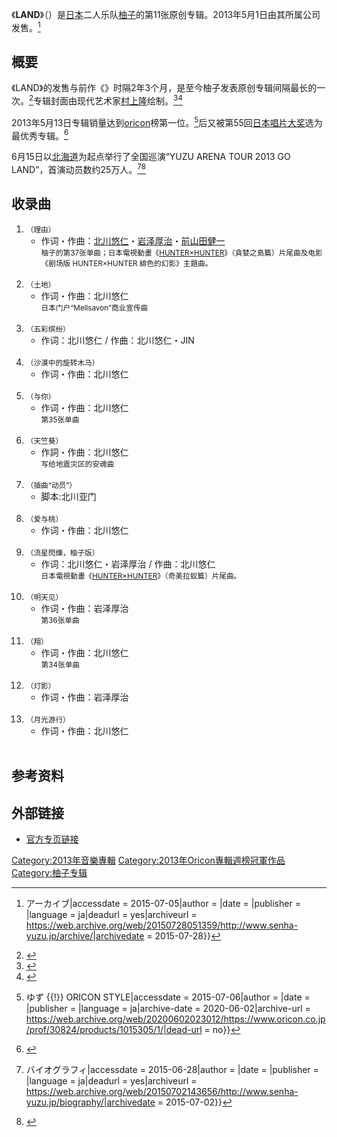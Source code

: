 {{noteTA
|2=zh-hans:嵌合蚁;zh-hk:奇美拉蟻;zh-tw:蓋美拉蟻; 
}}
{{Distinguish|LAND (柚子歌曲)}}
{{Infobox Album
| Name           = LAND
| Type           = album
| Cover = LAND_Yuzu.jpg
| Artist         = [[柚子_(组合)|柚子]]
| Released       = 2013年5月1日
| Recorded       = 
| Genre          = [[J-Pop|J-Pop]]
| Length         =
| Label          = {{link-ja|Senha&Company|セーニャ・アンド・カンパニー}}
}}
《'''LAND'''》（{{lang-ja|ランド}}）是[[日本|日本]]二人乐队[[柚子_(組合)|柚子]]的第11张原创专辑。2013年5月1日由其所属公司{{link-ja|Senha&Company|セーニャ・アンド・カンパニー}}发售。<ref>{{Cite web|url = http://www.senha-yuzu.jp/archive|title = ゆず Official Website {{!}} アーカイブ|accessdate = 2015-07-05|author = |date = |publisher = |language = ja|deadurl = yes|archiveurl = https://web.archive.org/web/20150728051359/http://www.senha-yuzu.jp/archive/|archivedate = 2015-07-28}}</ref>

==概要==
《LAND》的发售与前作《{{link-ja|2-NI-|2-NI-}}》时隔2年3个月，是至今柚子发表原创专辑间隔最长的一次。<ref>{{Cite web|url = http://www.oricon.co.jp/news/2022103/#|title = ゆず、2年ぶり新作は5・1発売 初回限定仕様は60Pブックレット付き|accessdate = 2013-02-27|author = |date = |publisher = |language = ja|archive-date = 2020-06-02|archive-url = https://web.archive.org/web/20200602022958/https://www.oricon.co.jp/news/2022103/|dead-url = no}}</ref>专辑封面由现代艺术家[[村上隆|村上隆]]绘制。<ref>{{Cite web|url = http://www.oricon.co.jp/news/2024326|title = 【オリコン】ゆず、4作連続通算12作目のアルバム首位|accessdate = 2013-05-07|author = |date = |publisher = |language = ja}}</ref><ref>{{Cite web|url = http://www.oricon.co.jp/news/2023436|title = ゆず新作ジャケットは村上隆氏が8年ぶり担当「記念碑的なコラボ」|accessdate = 2013-04-08|author = |date = |publisher = |language = ja|archive-date = 2015-11-20|archive-url = https://web.archive.org/web/20151120180454/http://www.oricon.co.jp/news/2023436/|dead-url = no}}</ref>

2013年5月13日专辑销量达到[[Oricon公信榜|oricon]]榜第一位。<ref>{{Cite web|url = http://www.oricon.co.jp/prof/30824/products/1015305/1/|title = LAND {{!}} ゆず {{!}} ORICON STYLE|accessdate = 2015-07-06|author = |date = |publisher = |language = ja|archive-date = 2020-06-02|archive-url = https://web.archive.org/web/20200602023012/https://www.oricon.co.jp/prof/30824/products/1015305/1/|dead-url = no}}</ref>后又被第55回[[日本唱片大奖|日本唱片大奖]]选为最优秀专辑。<ref>{{Cite web|url = http://www.riaj.or.jp/data/others/gold/201305.html|title = 一般社団法人 日本レコード協会｜各種統計|accessdate = 2015-06-10|author = |date = |publisher = |language = ja|archive-date = 2013-10-29|archive-url = https://web.archive.org/web/20131029190516/http://www.riaj.or.jp/data/others/gold/201305.html|dead-url = no}}</ref>

6月15日以[[北海道|北海道]]为起点举行了全国巡演“YUZU ARENA TOUR 2013 GO LAND”，首演动员数约25万人。<ref>{{Cite web|url = http://www.senha-yuzu.jp/biography|title = ゆず Official Website {{!}} バイオグラフィ|accessdate = 2015-06-28|author = |date = |publisher = |language = ja|deadurl = yes|archiveurl = https://web.archive.org/web/20150702143656/http://www.senha-yuzu.jp/biography/|archivedate = 2015-07-02}}</ref><ref>{{Cite web|url = http://www.oricon.co.jp/news/2025709/|title = ゆず、25万人動員ツアー開幕「最高の初日」|accessdate = 2013-06-17|author = |date = |publisher = |language = ja|archive-date = 2020-06-02|archive-url = https://web.archive.org/web/20200602023027/https://www.oricon.co.jp/news/2025709/|dead-url = no}}</ref>

== 收录曲 ==
<!-- 收录曲均无官方译名 -->
# '''{{lang|ja|REASON}}''' <small>（理由）</small>
#* 作词・作曲：[[北川悠仁|北川悠仁]]・[[岩泽厚治|岩泽厚治]]・[[前山田健一|前山田健一]]<br/><small>柚子的第37张单曲；日本電視動畫《[[HUNTER×HUNTER|HUNTER×HUNTER]]》（貪婪之島篇）片尾曲及电影《剧场版 HUNTER×HUNTER 緋色的幻影》主題曲。</small><br/><br/>
# '''{{lang|ja|LAND}}''' <small>（土地）</small>
#* 作词・作曲：北川悠仁<br/><small>日本门户“Mellsavon”商业宣传曲</small><br/><br/>
# '''{{lang|ja|イロトリドリ}}''' <small>（五彩缤纷）</small>
#* 作词：北川悠仁 / 作曲：北川悠仁・JIN<br/><br/>
# '''{{lang|ja|砂漠のメリーゴーランド}}''' <small>（沙漠中的旋转木马）</small>
#* 作词・作曲：北川悠仁<br/><br/>
# '''{{lang|ja|with you}}''' <small>（与你）</small>
#* 作词・作曲：北川悠仁<br/><small>第35张单曲</small><br/><br/>
# '''{{lang|ja|ゼラニウム}}''' <small>（天竺葵）</small>
#* 作詞・作曲：北川悠仁<br/><small>写给地震灾区的安魂曲</small><br/><br/>
# '''{{lang|ja|Interlude "OHANASHI"}}''' <small>（插曲“动员”）</small>
#* 脚本:北川亚门<br/><br/>
# '''{{lang|ja|LOVE & PEACH}}''' <small>（爱与桃）</small>
#* 作词・作曲：北川悠仁<br/><br/>
# '''{{lang|ja|流れ星キラリ (ゆずバージョン)}}''' <small>（流星閃爍，柚子版）</small>
#* 作词：北川悠仁・岩泽厚治 / 作曲：北川悠仁<br/><small>日本電視動畫《[[HUNTER×HUNTER|HUNTER×HUNTER]]》（奇美拉蚁篇）片尾曲。</small><br/><br/>
# '''{{lang|ja|また明日}}'''<small>（明天见）</small>
#* 作词・作曲：岩泽厚治<br/><small>第36张单曲</small><br/><br/>
# '''{{lang|ja|翔}}''' <small>（翔）</small>
#* 作词・作曲：北川悠仁<br/><small>第34张单曲</small><br/><br/>
# '''{{lang|ja|灯影}}''' <small>（灯影）</small>
#* 作词・作曲：岩泽厚治<br/><br/>
# '''{{lang|ja|ムーンライトパレード}}''' <small>（月光游行）</small>
#* 作词・作曲：北川悠仁<br/><br/>

==参考资料==
{{reflist}}

==外部链接==
* [https://web.archive.org/web/20150707054807/http://www.senha-yuzu.jp/special/land/ 官方专页链接]
{{Oricon專輯週榜冠軍 (2013年)|2013年5月13日}}

[[Category:2013年音樂專輯|Category:2013年音樂專輯]]
[[Category:2013年Oricon專輯週榜冠軍作品|Category:2013年Oricon專輯週榜冠軍作品]]
[[Category:柚子专辑|Category:柚子专辑]]